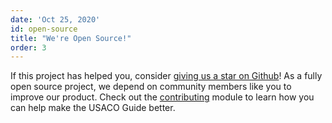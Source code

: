 ```yaml
---
date: 'Oct 25, 2020'
id: open-source
title: "We're Open Source!"
order: 3
---
```


If this project has helped you, consider [giving us a star on Github](https://github.com/cpinitiative/usaco-guide)! As a fully open source project, we depend on community members like you to improve our product. Check out the [contributing](/general/contributing) module to learn how you can help make the USACO Guide better.

